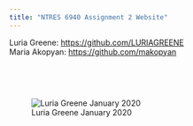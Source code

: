 ```yaml
---
title: "NTRES 6940 Assignment 2 Website"
---
```



Luria Greene: <https://github.com/LURIAGREENE> 
<br>
Maria Akopyan: <https://github.com/makopyan>
<br>

<br>

<br>


![Luria Greene January 2020](images/bio_picture.jpg)

